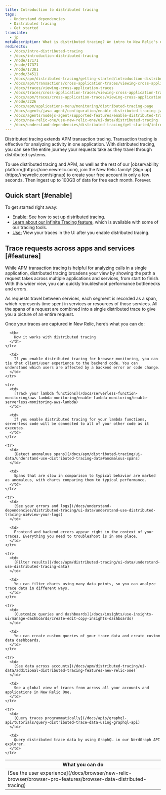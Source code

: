 ```yaml
---
title: Introduction to distributed tracing
tags:
  - Understand dependencies
  - Distributed tracing
  - Get started
translate:
  - jp
metaDescription: What is distributed tracing? An intro to New Relic's distributed tracing feature.
redirects:
  - /docs/intro-distributed-tracing
  - /docs/introduction-distributed-tracing
  - /node/17171
  - /node/17371
  - /node/17381
  - /node/34511
  - /docs/apm/distributed-tracing/getting-started/introduction-distributed-tracing
  - /docs/apm/transactions/cross-application-traces/viewing-cross-application-traces
  - /docs/traces/viewing-cross-application-traces
  - /docs/traces/cross-application-traces/viewing-cross-application-traces
  - /docs/apm/traces/cross-application-traces/viewing-cross-application-traces
  - /node/3226
  - /docs/apm/applications-menu/monitoring/distributed-tracing-page
  - /docs/agents/java-agent/configuration/enable-distributed-tracing-java-agent
  - /docs/agents/nodejs-agent/supported-features/enable-distributed-tracing-nodejs-agent
  - /docs/new-relic-one/use-new-relic-one/ui-data/distributed-tracing
  - /docs/understand-dependencies/distributed-tracing/get-started/introduction-distributed-tracing
---
```


Distributed tracing extends APM transaction tracing. Transaction tracing is effective for analyzing activity in one application. With distributed tracing, you can see the entire journey your requests take as they travel through distributed systems.

<Callout variant="tip">
  To use distributed tracing and APM, as well as the rest of our [observability platform](https://one.newrelic.com), join the New Relic family! [Sign up](https://newrelic.com/signup) to create your free account in only a few seconds. Then ingest up to 100GB of data for free each month. Forever.
</Callout>

## Quick start [#enable]

To get started right away:

* [Enable:](/docs/understand-dependencies/distributed-tracing/enable-configure/overview-enable-distributed-tracing) See how to set up distributed tracing.
* [Learn about our Infinite Tracing feature](/docs/understand-dependencies/distributed-tracing/infinite-tracing/introduction-infinite-tracing), which is available with some of our tracing tools.
* [Use:](/docs/apm/distributed-tracing/ui-data/understand-use-distributed-tracing-data) View your traces in the UI after you enable distributed tracing.

## Trace requests across apps and services [#features]

While APM transaction tracing is helpful for analyzing calls in a single application, distributed tracing broadens your view by showing the path a request takes across multiple applications and services, from start to finish. With this wider view, you can quickly troubleshoot performance bottlenecks and errors.

As requests travel between services, each segment is recorded as a span, which represents time spent in services or resources of those services. All the spans of a request are combined into a single distributed trace to give you a picture of an entire request.

Once your traces are captured in New Relic, here’s what you can do:

<table>
  <thead>
    <tr>
      <th style={{ width: "250px" }}>
        What you can do
      </th>

      <th>
        How it works with distributed tracing
      </th>
    </tr>
  </thead>

  <tbody>
    <tr>
      <td>
        [See the user experience](/docs/browser/new-relic-browser/browser-pro-features/browser-data-distributed-tracing)
      </td>

      <td>
        If you enable distributed tracing for browser monitoring, you can tie that client/user experience to the backend code. You can understand which users are affected by a backend error or code change.
      </td>
    </tr>

    <tr>
      <td>
        [Track your lambda functions](/docs/serverless-function-monitoring/aws-lambda-monitoring/enable-lambda-monitoring/enable-serverless-monitoring-aws-lambda)
      </td>

      <td>
        If you enable distributed tracing for your lambda functions, serverless code will be connected to all of your other code as it executes.
      </td>
    </tr>

    <tr>
      <td>
        [Detect anomalous spans](/docs/apm/distributed-tracing/ui-data/understand-use-distributed-tracing-data#anomalous-spans)
      </td>

      <td>
        Spans that are slow in comparison to typical behavior are marked as anomalous, with charts comparing them to typical performance.
      </td>
    </tr>

    <tr>
      <td>
        [See your errors and logs](/docs/understand-dependencies/distributed-tracing/ui-data/understand-use-distributed-tracing-ui#view-your-logs)
      </td>

      <td>
        Frontend and backend errors appear right in the context of your traces. Everything you need to troubleshoot is in one place.
      </td>
    </tr>

    <tr>
      <td>
        [Filter results](/docs/apm/distributed-tracing/ui-data/understand-use-distributed-tracing-data)
      </td>

      <td>
        You can filter charts using many data points, so you can analyze trace data in different ways.
      </td>
    </tr>

    <tr>
      <td>
        [Customize queries and dashboards](/docs/insights/use-insights-ui/manage-dashboards/create-edit-copy-insights-dashboards)
      </td>

      <td>
        You can create custom queries of your trace data and create custom data dashboards.
      </td>
    </tr>

    <tr>
      <td>
        [See data across accounts](/docs/apm/distributed-tracing/ui-data/additional-distributed-tracing-features-new-relic-one)
      </td>

      <td>
        See a global view of traces from across all your accounts and applications in New Relic One.
      </td>
    </tr>

    <tr>
      <td>
        [Query traces programmatically](/docs/apis/graphql-api/tutorials/query-distributed-trace-data-using-graphql-api)
      </td>

      <td>
        Query distributed trace data by using GraphQL in our NerdGraph API explorer.
      </td>
    </tr>
  </tbody>
</table>
